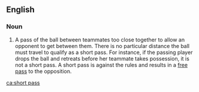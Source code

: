 ==English==

===Noun===
{{en-noun|head=[[short]] [[pass]]|es}}
# {{lb|en|netball}} A pass of the ball between teammates too close together to allow an opponent to get between them. There is no particular distance the ball must travel to qualify as a short pass. For instance, if the passing player drops the ball and retreats before her teammate takes possession, it is not a short pass. A short pass is against the rules and results in a [[free pass]] to the opposition.

[[ca:short pass]]